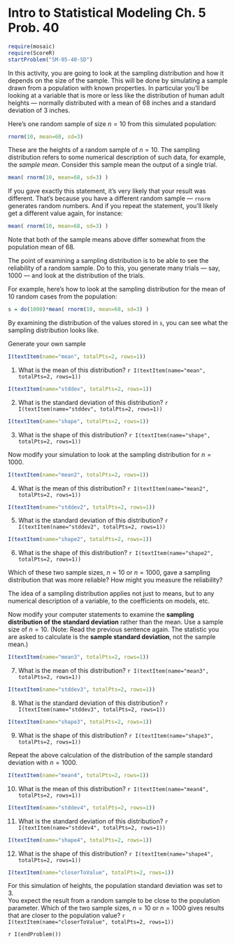 Intro to Statistical Modeling Ch. 5 Prob. 40
========================================================
```r
require(mosaic)
require(ScoreR)
startProblem("SM-05-40-SD")
```

In this activity, you are going to look at the sampling distribution
and how it depends on the size of the sample.  This will be done by
simulating a sample drawn from a population with known properties.  In
particular you'll be looking at a variable that is more or less like
the distribution of human adult heights --- normally distributed with a mean
of 68 inches and a standard deviation of 3 inches. 

Here's one random sample of size $n=10$ from this simulated
population:
```r
rnorm(10, mean=68, sd=3)
```

These are the heights of a random sample of $n=10$.  The sampling
distribution refers to some numerical description of such data, for
example, the  *sample mean*.    Consider this sample mean the
output of a single trial.
```r
mean( rnorm(10, mean=68, sd=3) )
```

If you gave exactly this statement, it's very likely that your result
was different. That's because you have a different random sample ---
<code>rnorm</code> generates random numbers.  And if you repeat the
statement, you'll likely get a different value again, for instance:
```r
mean( rnorm(10, mean=68, sd=3) )
```

Note that both of the sample means above differ somewhat from the population
mean of 68.  

The point of examining a sampling distribution is to be able to see
the reliability of a random sample.  Do to this, you generate many
trials --- say, 1000 --- and look at the distribution of the trials.  

For example, here's how to look at the sampling distribution for the
mean of 10 random cases from the population:
```r
s = do(1000)*mean( rnorm(10, mean=68, sd=3) )
```
By examining the distribution of the values stored in <code>s</code>, you
can see what the sampling distribution looks like.

Generate your own sample

```r
I(textItem(name="mean", totalPts=2, rows=1))
```
1. What is the mean of this distribution? `r I(textItem(name="mean", totalPts=2, rows=1))`

```r
I(textItem(name="stddev", totalPts=2, rows=1))
```

2. What is the standard deviation of this distribution? `r I(textItem(name="stddev", totalPts=2, rows=1))`

```r
I(textItem(name="shape", totalPts=2, rows=1))
```

3. What is the shape of this distribution? `r I(textItem(name="shape", totalPts=2, rows=1))`


Now modify your simulation to look at the sampling distribution for $n=1000$.

```r
I(textItem(name="mean2", totalPts=2, rows=1))
```

4. What is the mean of this distribution? `r I(textItem(name="mean2", totalPts=2, rows=1))`

```r
I(textItem(name="stddev2", totalPts=2, rows=1))
```

5. What is the standard deviation of this distribution? `r I(textItem(name="stddev2", totalPts=2, rows=1))`

```r
I(textItem(name="shape2", totalPts=2, rows=1))
```

6. What is the shape of this distribution? `r I(textItem(name="shape2", totalPts=2, rows=1))`
 

Which of these two sample sizes, $n=10$ or $n=1000$, gave a sampling
distribution that was more reliable?  How might you measure the
reliability?

The idea of a sampling distribution applies not just to means, but to
any numerical description of a variable, to the coefficients on
models, etc.

Now modify your computer statements to examine the **sampling
distribution of the standard deviation** rather than the mean.  Use a
sample size of $n=10$.    (Note: Read the previous
sentence again.  The statistic you are asked to calculate is the
**sample standard deviation**, not the sample mean.)

```r
I(textItem(name="mean3", totalPts=2, rows=1))
```

7. What is the mean of this distribution? `r I(textItem(name="mean3", totalPts=2, rows=1))`

```r
I(textItem(name="stddev3", totalPts=2, rows=1))
```

8. What is the standard deviation of this distribution? `r I(textItem(name="stddev3", totalPts=2, rows=1))`
 
```r
I(textItem(name="shape3", totalPts=2, rows=1))
```

9. What is the shape of this distribution? `r I(textItem(name="shape3", totalPts=2, rows=1))`

Repeat the above calculation of the distribution of the sample standard deviation with $n=1000$.

```r
I(textItem(name="mean4", totalPts=2, rows=1))
```

10. What is the mean of this distribution? `r I(textItem(name="mean4", totalPts=2, rows=1))`

```r
I(textItem(name="stddev4", totalPts=2, rows=1))
```

11. What is the standard deviation of this distribution? `r I(textItem(name="stddev4", totalPts=2, rows=1))`

```r
I(textItem(name="shape4", totalPts=2, rows=1))
```

12. What is the shape of this distribution? `r I(textItem(name="shape4", totalPts=2, rows=1))`




```r
I(textItem(name="closerToValue", totalPts=2, rows=1))
```
For this simulation of heights, the population
standard deviation was set to 3.  
You expect the result from a random sample to be close to the
population parameter.   Which of the two sample sizes, $n=10$ or
$n=1000$ gives results that are closer to the population value? 
`r I(textItem(name="closerToValue", totalPts=2, rows=1))`



`r I(endProblem())`